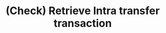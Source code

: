 ---
title: (Check) Retrieve Intra transfer transaction
openapi: 'GET /intratransfer/transaction/{transactionId}'
---
